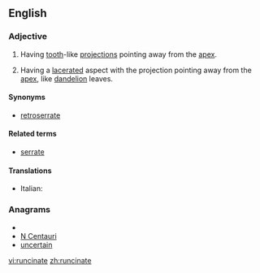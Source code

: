 ==English==

===Adjective===
{{en-adj|-}}

# {{botany|of leaves}} Having [[tooth]]-like [[projection]]s pointing away from the [[apex]].
# {{botany|of leaves}} Having a [[lacerate]]d aspect with the projection pointing away from the [[apex]], like [[dandelion]] leaves.

====Synonyms====
*{{sense|having tooth-like projections}} [[retroserrate]]

====Related terms====
*[[serrate]]

====Translations====
{{top}}
*Italian: {{t-|it|roncinato}}
{{mid}}

{{bottom}}

===Anagrams===
* {{alphagram|aceinnrtu}}
* [[N Centauri#English|N Centauri]]
* [[uncertain#English|uncertain]]

[[vi:runcinate]]
[[zh:runcinate]]